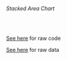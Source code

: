 
###### Stacked Area Chart

<br />

[See here](https://observablehq.com/@d3/stacked-area-chart?collection=@d3/d3-shape) for raw code

[See here](https://raw.githubusercontent.com/vega/vega-lite/b2338345973f4717979ad9140c06ee0970c20116/data/unemployment-across-industries.json) for raw data

<br />

<StackedAreaChart />
